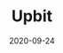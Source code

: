 ---
title: Upbit
category: Exchanges & wallet
status: publish
date: 2020-09-24
slug: A short description for this item
website: https://upbit.com/exchange?code=CRIX.UPBIT.BTC-IOTX
twitter:
logo: /img/Upbit.png
featured_img: https://wp.gcap1.iotex.io/wp-content/uploads/2020/09/upbit.png
telegram:
---